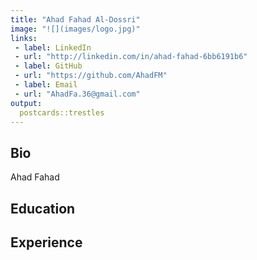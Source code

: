 ```yaml
---
title: "Ahad Fahad Al-Dossri"
image: "![](images/logo.jpg)"
links:
 - label: LinkedIn
 - url: "http://linkedin.com/in/ahad-fahad-6bb6191b6"
 - label: GitHub
 - url: "https://github.com/AhadFM"
 - label: Email
 - url: "AhadFa.36@gmail.com"
output:
  postcards::trestles
---
```


## Bio

Ahad Fahad 

## Education

## Experience
